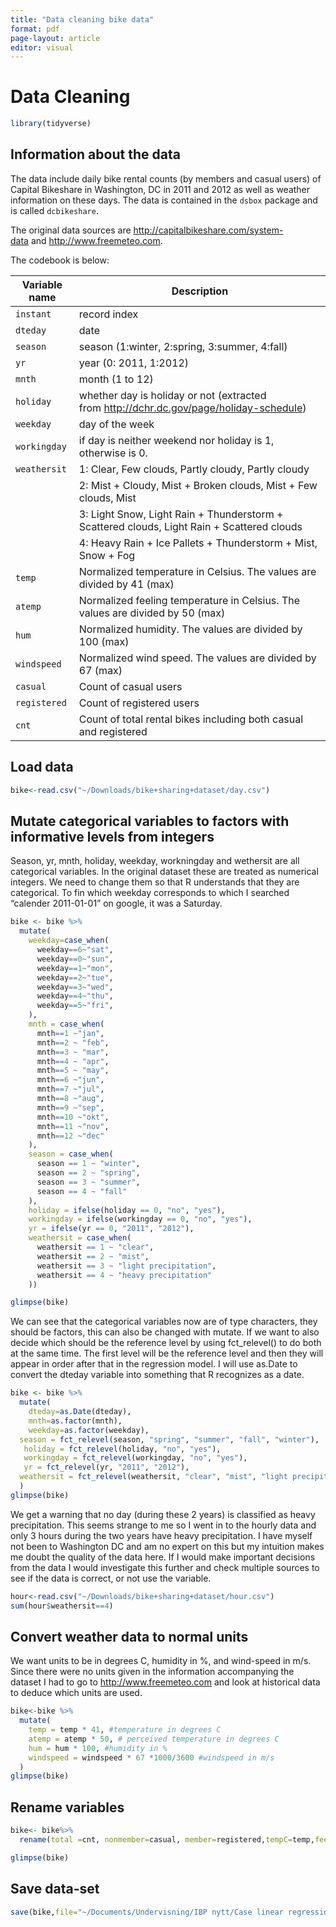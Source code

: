 ```yaml
---
title: "Data cleaning bike data"
format: pdf
page-layout: article
editor: visual
---
```


# Data Cleaning

```r
library(tidyverse)

```

## Information about the data

The data include daily bike rental counts (by members and casual users) of Capital Bikeshare in Washington, DC in 2011 and 2012 as well as weather information on these days. The data is contained in the `dsbox` package and is called `dcbikeshare`.

The original data sources are <http://capitalbikeshare.com/system-data> and [http://www.freemeteo.com](http://www.freemeteo.com/).

The codebook is below:

| Variable name | Description                                                                                |
|---------------|---------------------------------------------------------|
| `instant`     | record index                                                                               |
| `dteday`      | date                                                                                       |
| `season`      | season (1:winter, 2:spring, 3:summer, 4:fall)                                              |
| `yr`          | year (0: 2011, 1:2012)                                                                     |
| `mnth`        | month (1 to 12)                                                                            |
| `holiday`     | whether day is holiday or not (extracted from <http://dchr.dc.gov/page/holiday-schedule>)  |
| `weekday`     | day of the week                                                                            |
| `workingday`  | if day is neither weekend nor holiday is 1, otherwise is 0.                                |
| `weathersit`  | 1: Clear, Few clouds, Partly cloudy, Partly cloudy                                         |
|               | 2: Mist + Cloudy, Mist + Broken clouds, Mist + Few clouds, Mist                            |
|               | 3: Light Snow, Light Rain + Thunderstorm + Scattered clouds, Light Rain + Scattered clouds |
|               | 4: Heavy Rain + Ice Pallets + Thunderstorm + Mist, Snow + Fog                              |
| `temp`        | Normalized temperature in Celsius. The values are divided by 41 (max)                      |
| `atemp`       | Normalized feeling temperature in Celsius. The values are divided by 50 (max)              |
| `hum`         | Normalized humidity. The values are divided by 100 (max)                                   |
| `windspeed`   | Normalized wind speed. The values are divided by 67 (max)                                  |
| `casual`      | Count of casual users                                                                      |
| `registered`  | Count of registered users                                                                  |
| `cnt`         | Count of total rental bikes including both casual and registered                           |

## Load data

```r
bike<-read.csv("~/Downloads/bike+sharing+dataset/day.csv")

```

## Mutate categorical variables to factors with informative levels from integers

Season, yr, mnth, holiday, weekday, workningday and wethersit are all categorical variables. In the original dataset these are treated as numerical integers. We need to change them so that R understands that they are categorical. To fin which weekday corresponds to which I searched "calender 2011-01-01" on google, it was a Saturday.

```r
bike <- bike %>%
  mutate(
    weekday=case_when(
      weekday==6~"sat",
      weekday==0~"sun",
      weekday==1~"mon",
      weekday==2~"tue",
      weekday==3~"wed",
      weekday==4~"thu",
      weekday==5~"fri",
    ),
    mnth = case_when(
      mnth==1 ~"jan",
      mnth==2 ~ "feb",
      mnth==3 ~ "mar",
      mnth==4 ~ "apr",
      mnth==5 ~ "may",
      mnth==6 ~"jun",
      mnth==7 ~"jul",
      mnth==8 ~"aug",
      mnth==9 ~"sep",
      mnth==10 ~"okt",
      mnth==11 ~"nov",
      mnth==12 ~"dec"
    ),
    season = case_when(
      season == 1 ~ "winter",
      season == 2 ~ "spring",
      season == 3 ~ "summer",
      season == 4 ~ "fall"
    ),
    holiday = ifelse(holiday == 0, "no", "yes"),
    workingday = ifelse(workingday == 0, "no", "yes"),
    yr = ifelse(yr == 0, "2011", "2012"),
    weathersit = case_when(
      weathersit == 1 ~ "clear",
      weathersit == 2 ~ "mist",
      weathersit == 3 ~ "light precipitation",
      weathersit == 4 ~ "heavy precipitation"
    ))

glimpse(bike)
```

We can see that the categorical variables now are of type characters, they should be factors, this can also be changed with mutate. If we want to also decide which should be the reference level by using fct_relevel() to do both at the same time. The first level will be the reference level and then they will appear in order after that in the regression model. I will use as.Date to convert the dteday variable into something that R recognizes as a date.

```r
bike <- bike %>%
  mutate(
    dteday=as.Date(dteday),
    mnth=as.factor(mnth),
    weekday=as.factor(weekday),
  season = fct_relevel(season, "spring", "summer", "fall", "winter"),
   holiday = fct_relevel(holiday, "no", "yes"),    
   workingday = fct_relevel(workingday, "no", "yes"),
   yr = fct_relevel(yr, "2011", "2012"),
  weathersit = fct_relevel(weathersit, "clear", "mist", "light precipitation", "heavy precipitation")
  )
glimpse(bike)
```

We get a warning that no day (during these 2 years) is classified as heavy precipitation. This seems strange to me so I went in to the hourly data and only 3 hours during the two years have heavy precipitation. I have myself not been to Washington DC and am no expert on this but my intuition makes me doubt the quality of the data here. If I would make important decisions from the data I would investigate this further and check multiple sources to see if the data is correct, or not use the variable.

```r
hour<-read.csv("~/Downloads/bike+sharing+dataset/hour.csv")
sum(hour$weathersit==4)
```

## Convert weather data to normal units

We want units to be in degrees C, humidity in %, and wind-speed in m/s. Since there were no units given in the information accompanying the dataset I had to go to [http://www.freemeteo.com](http://www.freemeteo.com/) and look at historical data to deduce which units are used.

```r
bike<-bike %>%
  mutate(
    temp = temp * 41, #temperature in degrees C
    atemp = atemp * 50, # perceived temperature in degrees C
    hum = hum * 100, #humidity in %
    windspeed = windspeed * 67 *1000/3600 #windspeed in m/s
  )
glimpse(bike)
```

## Rename variables

```r
bike<- bike%>%
  rename(total =cnt, nonmember=casual, member=registered,tempC=temp,feeltempC=atemp)

glimpse(bike)
```

## Save data-set

```r
save(bike,file="~/Documents/Undervisning/IBP nytt/Case linear regression/bike.RData")
```
